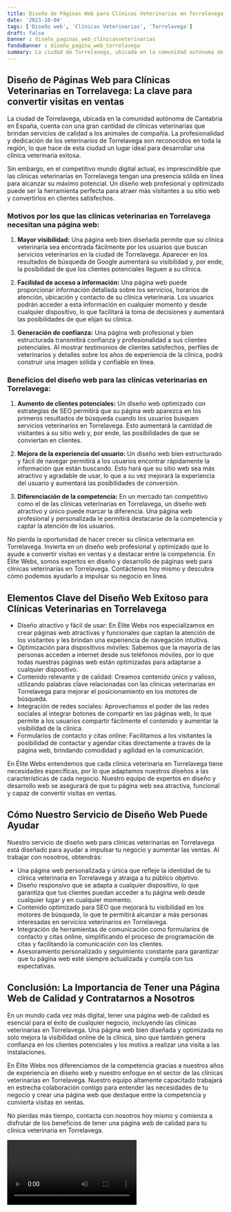 ```yaml
---
title: Diseño de Páginas Web para Clínicas Veterinarias en Torrelavega
date: '2023-10-04'
tags: ['Diseño web', 'Clínicas Veterinarias', 'Torrelavega']
draft: false
banner : diseño_paginas_web_clínicasveterinarias
fondoBanner : diseño_pagina_web_torrelavega
summary: La ciudad de Torrelavega, ubicada en la comunidad autónoma de Cantabria en España, cuenta con una gran cantidad de clínicas veterinarias que brindan servicios de calidad a los animales de compañía. La profesionalidad y dedicación de los veterinarios de Torrelavega son reconocidos en toda la región, lo que hace de esta ciudad un lugar ideal para desarrollar una clínica veterinaria exitosa.
---
```


## **Diseño de Páginas Web para Clínicas Veterinarias en Torrelavega: La clave para convertir visitas en ventas**

La ciudad de Torrelavega, ubicada en la comunidad autónoma de Cantabria en España, cuenta con una gran cantidad de clínicas veterinarias que brindan servicios de calidad a los animales de compañía. La profesionalidad y dedicación de los veterinarios de Torrelavega son reconocidos en toda la región, lo que hace de esta ciudad un lugar ideal para desarrollar una clínica veterinaria exitosa.

Sin embargo, en el competitivo mundo digital actual, es imprescindible que las clínicas veterinarias en Torrelavega tengan una presencia sólida en línea para alcanzar su máximo potencial. Un diseño web profesional y optimizado puede ser la herramienta perfecta para atraer más visitantes a su sitio web y convertirlos en clientes satisfechos.

### **Motivos por los que las clínicas veterinarias en Torrelavega necesitan una página web:**

1. **Mayor visibilidad:** Una página web bien diseñada permite que su clínica veterinaria sea encontrada fácilmente por los usuarios que buscan servicios veterinarios en la ciudad de Torrelavega. Aparecer en los resultados de búsqueda de Google aumentará su visibilidad y, por ende, la posibilidad de que los clientes potenciales lleguen a su clínica.

2. **Facilidad de acceso a información:** Una página web puede proporcionar información detallada sobre los servicios, horarios de atención, ubicación y contacto de su clínica veterinaria. Los usuarios podrán acceder a esta información en cualquier momento y desde cualquier dispositivo, lo que facilitará la toma de decisiones y aumentará las posibilidades de que elijan su clínica.

3. **Generación de confianza:** Una página web profesional y bien estructurada transmitirá confianza y profesionalidad a sus clientes potenciales. Al mostrar testimonios de clientes satisfechos, perfiles de veterinarios y detalles sobre los años de experiencia de la clínica, podrá construir una imagen sólida y confiable en línea.

### **Beneficios del diseño web para las clínicas veterinarias en Torrelavega:**

1. **Aumento de clientes potenciales:** Un diseño web optimizado con estrategias de SEO permitirá que su página web aparezca en los primeros resultados de búsqueda cuando los usuarios busquen servicios veterinarios en Torrelavega. Esto aumentará la cantidad de visitantes a su sitio web y, por ende, las posibilidades de que se conviertan en clientes.

2. **Mejora de la experiencia del usuario:** Un diseño web bien estructurado y fácil de navegar permitirá a los usuarios encontrar rápidamente la información que están buscando. Esto hará que su sitio web sea más atractivo y agradable de usar, lo que a su vez mejorará la experiencia del usuario y aumentará las posibilidades de conversión.

3. **Diferenciación de la competencia:** En un mercado tan competitivo como el de las clínicas veterinarias en Torrelavega, un diseño web atractivo y único puede marcar la diferencia. Una página web profesional y personalizada le permitirá destacarse de la competencia y captar la atención de los usuarios.

No pierda la oportunidad de hacer crecer su clínica veterinaria en Torrelavega. Invierta en un diseño web profesional y optimizado que lo ayude a convertir visitas en ventas y a destacar entre la competencia. En Élite Webs, somos expertos en diseño y desarrollo de páginas web para clínicas veterinarias en Torrelavega. Contáctenos hoy mismo y descubra cómo podemos ayudarlo a impulsar su negocio en línea.

<GifSeo />

<Cta />

## Elementos Clave del Diseño Web Exitoso para Clínicas Veterinarias en Torrelavega

- Diseño atractivo y fácil de usar: En Élite Webs nos especializamos en crear páginas web atractivas y funcionales que captan la atención de los visitantes y les brindan una experiencia de navegación intuitiva.
- Optimización para dispositivos móviles: Sabemos que la mayoría de las personas acceden a internet desde sus teléfonos móviles, por lo que todas nuestras páginas web están optimizadas para adaptarse a cualquier dispositivo.
- Contenido relevante y de calidad: Creamos contenido único y valioso, utilizando palabras clave relacionadas con las clínicas veterinarias en Torrelavega para mejorar el posicionamiento en los motores de búsqueda.
- Integración de redes sociales: Aprovechamos el poder de las redes sociales al integrar botones de compartir en las páginas web, lo que permite a los usuarios compartir fácilmente el contenido y aumentar la visibilidad de la clínica.
- Formularios de contacto y citas online: Facilitamos a los visitantes la posibilidad de contactar y agendar citas directamente a través de la página web, brindando comodidad y agilidad en la comunicación.

En Élite Webs entendemos que cada clínica veterinaria en Torrelavega tiene necesidades específicas, por lo que adaptamos nuestros diseños a las características de cada negocio. Nuestro equipo de expertos en diseño y desarrollo web se asegurará de que tu página web sea atractiva, funcional y capaz de convertir visitas en ventas.

## Cómo Nuestro Servicio de Diseño Web Puede Ayudar

Nuestro servicio de diseño web para clínicas veterinarias en Torrelavega está diseñado para ayudar a impulsar tu negocio y aumentar las ventas. Al trabajar con nosotros, obtendrás:

- Una página web personalizada y única que refleje la identidad de tu clínica veterinaria en Torrelavega y atraiga a tu público objetivo.
- Diseño responsivo que se adapta a cualquier dispositivo, lo que garantiza que tus clientes puedan acceder a tu página web desde cualquier lugar y en cualquier momento.
- Contenido optimizado para SEO que mejorará tu visibilidad en los motores de búsqueda, lo que te permitirá alcanzar a más personas interesadas en servicios veterinarios en Torrelavega.
- Integración de herramientas de comunicación como formularios de contacto y citas online, simplificando el proceso de programación de citas y facilitando la comunicación con los clientes.
- Asesoramiento personalizado y seguimiento constante para garantizar que tu página web esté siempre actualizada y cumpla con tus expectativas.

## Conclusión: La Importancia de Tener una Página Web de Calidad y Contratarnos a Nosotros

En un mundo cada vez más digital, tener una página web de calidad es esencial para el éxito de cualquier negocio, incluyendo las clínicas veterinarias en Torrelavega. Una página web bien diseñada y optimizada no solo mejora la visibilidad online de la clínica, sino que también genera confianza en los clientes potenciales y los motiva a realizar una visita a las instalaciones.

En Élite Webs nos diferenciamos de la competencia gracias a nuestros años de experiencia en diseño web y nuestro enfoque en el sector de las clínicas veterinarias en Torrelavega. Nuestro equipo altamente capacitado trabajará en estrecha colaboración contigo para entender las necesidades de tu negocio y crear una página web que destaque entre la competencia y convierta visitas en ventas.

No pierdas más tiempo, contacta con nosotros hoy mismo y comienza a disfrutar de los beneficios de tener una página web de calidad para tu clínica veterinaria en Torrelavega.

<Video />

<CtaBot job='Clínicas Veterinarias' city='Torrelavega'/>

<Gmaps query='Torrelavega+españa+maps' />